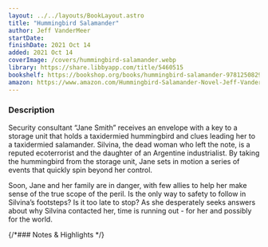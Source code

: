 ```yaml
---
layout: ../../layouts/BookLayout.astro
title: "Hummingbird Salamander"
author: Jeff VanderMeer
startDate:
finishDate: 2021 Oct 14
added: 2021 Oct 14
coverImage: /covers/hummingbird-salamander.webp
library: https://share.libbyapp.com/title/5460515
bookshelf: https://bookshop.org/books/hummingbird-salamander-9781250829771/9781250829771
amazon: https://www.amazon.com/Hummingbird-Salamander-Novel-Jeff-VanderMeer/dp/
---
```


<ReadingTime
  startDate  = {frontmatter.startDate}
  finishDate = {frontmatter.finishDate}
/>

### Description
Security consultant “Jane Smith” receives an envelope with a key to a storage unit that holds a taxidermied hummingbird and clues leading her to a taxidermied salamander. Silvina, the dead woman who left the note, is a reputed ecoterrorist and the daughter of an Argentine industrialist. By taking the hummingbird from the storage unit, Jane sets in motion a series of events that quickly spin beyond her control.

Soon, Jane and her family are in danger, with few allies to help her make sense of the true scope of the peril. Is the only way to safety to follow in Silvina’s footsteps? Is it too late to stop? As she desperately seeks answers about why Silvina contacted her, time is running out - for her and possibly for the world.

{/*### Notes & Highlights */}

<BuyBook
  library   = {frontmatter.library}
  bookshelf = {frontmatter.bookshelf}
  amazon    = {frontmatter.amazon}
/>
